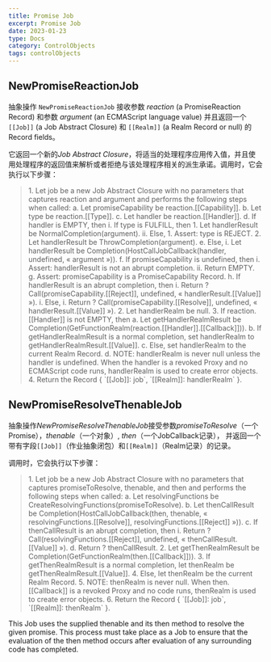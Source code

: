 ```yaml
---
title: Promise Job
excerpt: Promise Job
date: 2023-01-23
type: Docs
category: ControlObjects
tags: controlObjects
---
```


## NewPromiseReactionJob

抽象操作 `NewPromiseReactionJob` 接收参数 *reaction* (a PromiseReaction Record) 和参数 *argument* (an ECMAScript language value)
并且返回一个 `[[Job]]` (a Job Abstract Closure) 和 `[[Realm]]` (a Realm Record or null) 的Record fields。

它返回一个新的*Job Abstract Closure*，将适当的处理程序应用传入值，并且使用处理程序的返回值来解析或者拒绝与该处理程序相关的派生承诺。调用时，它会执行以下步骤：

<Blockquote>
1. Let job be a new Job Abstract Closure with no parameters that captures reaction and argument and performs the following steps when called:
a. Let promiseCapability be reaction.[[Capability]].
b. Let type be reaction.[[Type]].
c. Let handler be reaction.[[Handler]].
d. If handler is EMPTY, then
i. If type is FULFILL, then
1. Let handlerResult be NormalCompletion(argument).
ii. Else,
1. Assert: type is REJECT.
2. Let handlerResult be ThrowCompletion(argument).
e. Else,
i. Let handlerResult be Completion(HostCallJobCallback(handler, undefined, « argument »)).
f. If promiseCapability is undefined, then
i. Assert: handlerResult is not an abrupt completion.
ii. Return EMPTY.
g. Assert: promiseCapability is a PromiseCapability Record.
h. If handlerResult is an abrupt completion, then
i. Return ? Call(promiseCapability.[[Reject]], undefined, « handlerResult.[[Value]] »).
i. Else,
i. Return ? Call(promiseCapability.[[Resolve]], undefined, « handlerResult.[[Value]] »).
2. Let handlerRealm be null.
3. If reaction.[[Handler]] is not EMPTY, then
a. Let getHandlerRealmResult be Completion(GetFunctionRealm(reaction.[[Handler]].[[Callback]])).
b. If getHandlerRealmResult is a normal completion, set handlerRealm to getHandlerRealmResult.[[Value]].
c. Else, set handlerRealm to the current Realm Record.
d. NOTE: handlerRealm is never null unless the handler is undefined.
When the handler is a revoked Proxy and no ECMAScript code runs, handlerRealm is used to create error objects.
4. Return the Record { `[[Job]]: job`, `[[Realm]]: handlerRealm` }.
</Blockquote>


## NewPromiseResolveThenableJob

抽象操作*NewPromiseResolveThenableJob*接受参数*promiseToResolve*（一个Promise），*thenable*（一个对象）, *then*（一个JobCallback记录），
并返回一个带有字段`[[Job]]`（作业抽象闭包）和`[[Realm]]`（Realm记录）的记录。

调用时，它会执行以下步骤：

<Blockquote>
1. Let job be a new Job Abstract Closure with no parameters that captures promiseToResolve, thenable, and then and performs the following steps when called:
a. Let resolvingFunctions be CreateResolvingFunctions(promiseToResolve).
b. Let thenCallResult be Completion(HostCallJobCallback(then, thenable, « resolvingFunctions.[[Resolve]], resolvingFunctions.[[Reject]] »)).
c. If thenCallResult is an abrupt completion, then
i. Return ? Call(resolvingFunctions.[[Reject]], undefined, « thenCallResult.[[Value]] »).
d. Return ? thenCallResult.
2. Let getThenRealmResult be Completion(GetFunctionRealm(then.[[Callback]])).
3. If getThenRealmResult is a normal completion, let thenRealm be getThenRealmResult.[[Value]].
4. Else, let thenRealm be the current Realm Record.
5. NOTE: thenRealm is never null. When then.[[Callback]] is a revoked Proxy and no code runs, thenRealm is used to create error objects.
6. Return the Record { `[[Job]]: job`, `[[Realm]]: thenRealm` }.
</Blockquote>


<Note>
This Job uses the supplied thenable and its then method to resolve the given promise.
This process must take place as a Job to ensure that the evaluation of the
then method occurs after evaluation of any surrounding code has completed.
</Note>